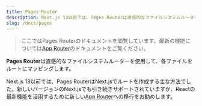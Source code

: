 ```yaml
---
title: Pages Router
description: Next.js 13以前では、Pages Routerは直感的なファイルシステムルーターを使用してNext.jsでルートを作成する主な方法でした。
slug: /docs/pages
---
```


> ここではPages Routerのドキュメントを閲覧しています。最新の機能については[App Router](/docs/app)のドキュメントをご覧ください。

**Pages Router**は直感的なファイルシステムルーターを使用して、各ファイルをルートにマッピングします。

Next.js 13以前では、Pages RouterはNext.jsでルートを作成する主な方法でした。新しいバージョンのNext.jsでも引き続きサポートされていますが、Reactの最新機能を活用するために新しい[App Router](/docs/app)への移行をお勧めします。
